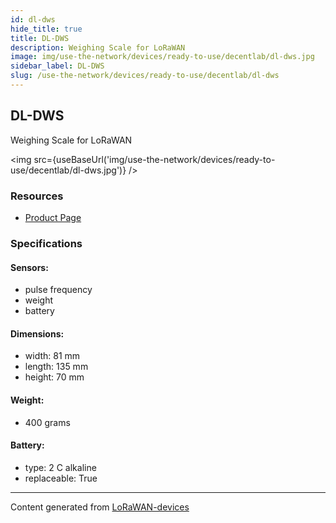 ```yaml
---
id: dl-dws
hide_title: true
title: DL-DWS
description: Weighing Scale for LoRaWAN
image: img/use-the-network/devices/ready-to-use/decentlab/dl-dws.jpg
sidebar_label: DL-DWS
slug: /use-the-network/devices/ready-to-use/decentlab/dl-dws
---
```



## DL-DWS

Weighing Scale for LoRaWAN

<img src={useBaseUrl('img/use-the-network/devices/ready-to-use/decentlab/dl-dws.jpg')} />

### Resources

- [Product Page](https://www.decentlab.com/products/weighing-scale-for-lorawan)

### Specifications

#### Sensors:

- pulse frequency
- weight
- battery

#### Dimensions:

- width: 81 mm
- length: 135 mm
- height: 70 mm

#### Weight:

- 400 grams

#### Battery:

- type: 2 C alkaline
- replaceable: True

---

Content generated from [LoRaWAN-devices](https://github.com/TheThingsNetwork/lorawan-devices)
